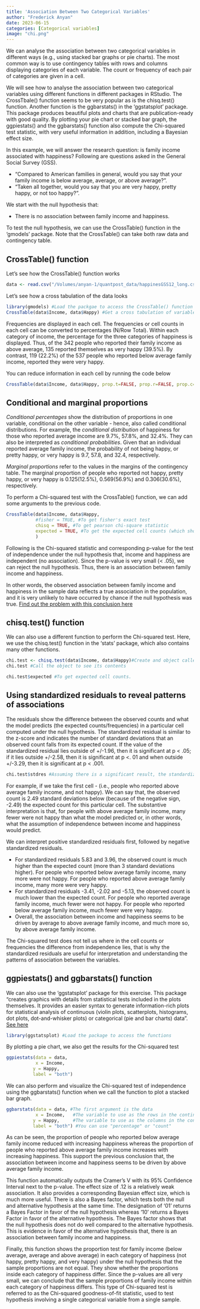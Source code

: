 ```yaml
---
title: 'Association Between Two Categorical Variables'
author: "Frederick Anyan"
date: 2023-06-15
categories: [Categorical variables]
image: "chi.png"
---
```

We can analyse the association between two categorical variables in different ways (e.g., using stacked bar graphs or pie charts). The most common way is to use contingency tables with rows and columns displaying categories of each variable. The count or frequency of each pair of categories are given in a cell. 

We will see how to analyse the association between two categorical variables using different functions in different packages in RStudio. The CrossTbale() function seems to be very popular as is the chisq.test() function. Another function is the ggbarstats() in the 'ggstatsplot' package. This package produces beautiful plots and charts that are publication-ready with good quality. By plotting your pie chart or stacked bar graph, the ggpiestats() and the ggbarstats() function also compute the Chi-squared test statistic, with very useful information in addition, including a Bayesian effect size. 

In this example, we will answer the research question: is family income associated with happiness? 
Following are questions asked in the General Social Survey (GSS).
<ul>
 <li>"Compared to American families in general, would you say that your family income is below average, average, or above average?".</li> 
 <li>"Taken all together, would you say that you are very happy, pretty happy, or not too happy?".</li>
</ul>

We start with the null hypothesis that:
<ul>
  <li>There is no association between family income and happiness.</li>
</ul>

To test the null hypothesis, we can use the CrossTable() function in the 'gmodels' package. Note that the CrossTable() can take both raw data and contingency table. 

## CrossTable() function
Let's see how the CrossTable() function works

```r
data <- read.csv("/Volumes/anyan-1/quantpost_data/happinesGSS12_long.csv")# Read the data for the analysis 
```

Let's see how a cross tabulation of the data looks
```r
library(gmodels) #Load the packgae to access the CrossTable() function
CrossTable(data$Income, data$Happy) #Get a cross tabulation of variables with cell counts/contingency table
```

Frequencies are displayed in each cell. The frequencies or cell counts in each cell can be converted to percentages (N/Row Total). Within each category of income, the percentage for the three categories of happiness is displayed. Thus, of the 342 people who reported their family income as above average, 135 reported themselves as very happy (39.5%). By contrast, 119 (22.2%) of the 537 people who reported below average family income, reported they were very happy. 

You can reduce information in each cell by running the code below
```r
CrossTable(data$Income, data$Happy, prop.t=FALSE, prop.r=FALSE, prop.c=FALSE) #To hide proportions in the rows and columns
```

## Conditional and marginal proportions
*Conditional percentages* show the distribution of proportions in one variable, conditional on the other variable - hence, also called conditional distributions. For example, the *conditional distribution* of happiness for those who reported average income are 9.7%, 57.8%, and 32.4%. They can also be interpreted as *conditional probabilities*. Given that an individual reported average family income, the probability of not being happy, or pretty happy, or very happy is 9.7, 57.8, and 32.4, respectively. 

*Marginal proportions* refer to the values in the margins of the contingency table. The marginal proportion of people who reported not happy, pretty happy, or very happy is 0.125(12.5%), 0.569(56.9%) and 0.306(30.6%), respectively.

To perform a Chi-squared test with the CrossTable() function, we can add some arguments to the previous code. 
```r
CrossTable(data$Income, data$Happy, 
           #fisher = TRUE, #To get fisher's exact test 
           chisq = TRUE, #To get pearson chi-square statistic
           expected = TRUE, #To get the expected cell counts (which should be > 5 in each cell)
           ) 
```

Following is the Chi-squared statistic and corresponding p-value for the test of independence under the null hypothesis that, income and happiness are independent (no association). Since the p-value is very small (< .05), we can reject the null hypothesis. Thus, there is an association between family income and happiness. 

In other words, the observed association between family income and happiness in the sample data reflects a true association in the population, and it is very unlikely to have occurred by chance if the null hypothesis was true. [Find out the problem with this conclusion here](//quantposts/null hypothesis testing/index.qmd) 

## chisq.test() function
We can also use a different function to perform the Chi-squared test. Here, we use the chisq.test() function in the 'stats' package, which also contains many other functions.

```r
chi.test <- chisq.test(data$Income, data$Happy)#Create and object called chi.test and assign the result of the chisq.test function() into this object
chi.test #Call the object to see its contents
```

```r
chi.test$expected #To get expected cell counts. 
```

## Using standardized residuals to reveal patterns of associations
The residuals show the difference between the observed counts and what the model predicts (the expected counts/frequencies) in a particular cell computed under the null hypothesis. The standardized residual is similar to the z-score and indicates the number of standard deviations that an observed count falls from its expected count. If the value of the standardized residual lies outside of +/-1.96, then it is significant at p < .05; if it lies outside +/-2.58, then it is significant at p <. 01 and when outside +/-3.29, then it is significant at p < .001.

```r
chi.test$stdres #Assuming there is a significant result, the standardized residuals can help us to understand the patterns of association
```

For example, if we take the first cell - (i.e., people who reported above average family income, and not happy). We can say that, the observed count is 2.49 standard deviations below (because of the negative sign, -2.49) the expected count for this particular cell. The substantive interpretation is that, for people with above average family income, many fewer were not happy than what the model predicted or, in other words, what the assumption of independence between income and happiness would predict. 


We can interpret positive standardized residuals first, followed by negative standardized residuals.
<ul>
  <li>For standardized residuals 5.83 and 3.96, the observed count is much higher than the expected count (more than 3 standard deviations higher). For people who reported below average family income, many more were not happy. For people who reported above average family income, many more were very happy.</li>

  <li>For standardized residuals -3.41, -2.02 and -5.13, the observed count is much lower than the expected count. For people who reported average family income, much fewer were not happy. For people who reported below average family income, much fewer were very happy.</li>

  <li>Overall, the association between income and happiness seems to be driven by average to above average family income, and much more so, by above average family income.</li>
  </ul>
  
The Chi-squared test does not tell us where in the cell counts or frequencies the difference from independence lies, that is why the standardized residuals are useful for interpretation and understanding the patterns of association between the variables. 

## ggpiestats() and ggbarstats() function
We can also use the 'ggstatsplot' package for this exercise. This package "creates graphics with details from statistical tests included in the plots themselves. It provides an easier syntax to generate information-rich plots for statistical analysis of continuous (violin plots, scatterplots, histograms, dot plots, dot-and-whisker plots) or categorical (pie and bar charts) data". [See here](https://cran.r-project.org/web/packages/ggstatsplot/index.html)

```r
library(ggstatsplot) #Load the package to access the functions
```

By plotting a pie chart, we also get the results for the Chi-squared test
```r
ggpiestats(data = data,
           x = Income,
          y = Happy,
          label = "both")
```

We can also perform and visualize the Chi-squared test of independence using the ggbarstats() function when we call the function to plot a stacked bar graph. 


```r
ggbarstats(data = data, #The first argument is the data
           x = Income,   #The variable to use as the rows in the contingency table
          y = Happy,     #The variable to use as the columns in the contingency table.
          label = "both") #You can use "percentage" or "count"
```

As can be seen, the proportion of people who reported below average family income reduced with increasing happiness whereas the proportion of people who reported above average family income increases with increasing happiness. This support the previous conclusion that, the association between income and happiness seems to be driven by above average family income. 

This function automatically outputs the Cramer's V with its 95% Confidence Interval next to the p-value. The effect size of .12 is a relatively weak association. It also provides a corresponding Bayesian effect size, which is much more useful. There is also a Bayes factor, which tests both the null and alternative hypothesis at the same time. The designation of '01' returns a Bayes Factor in favor of the null hypothesis whereas '10' returns a Bayes Factor in favor of the alternative hypothesis. The Bayes factor shows that the null hypothesis does not do well compared to the alternative hypothesis. This is evidence in favor of the alternative hypothesis that, there is an association between family income and happiness. 

Finally, this function shows the proportion test for family income (below average, average and above average) in each category of happiness (not happy, pretty happy, and very happy) under the null hypothesis that the sample proportions are not equal. They show whether the proportions inside each category of happiness differ. Since the p-values are all very small, we can conclude that the sample proportions of family income within each category of happiness differs. This type of Chi-squared test is referred to as the Chi-squared goodness-of-fit statistic, used to test hypothesis involving a single categorical variable from a single sample. 







